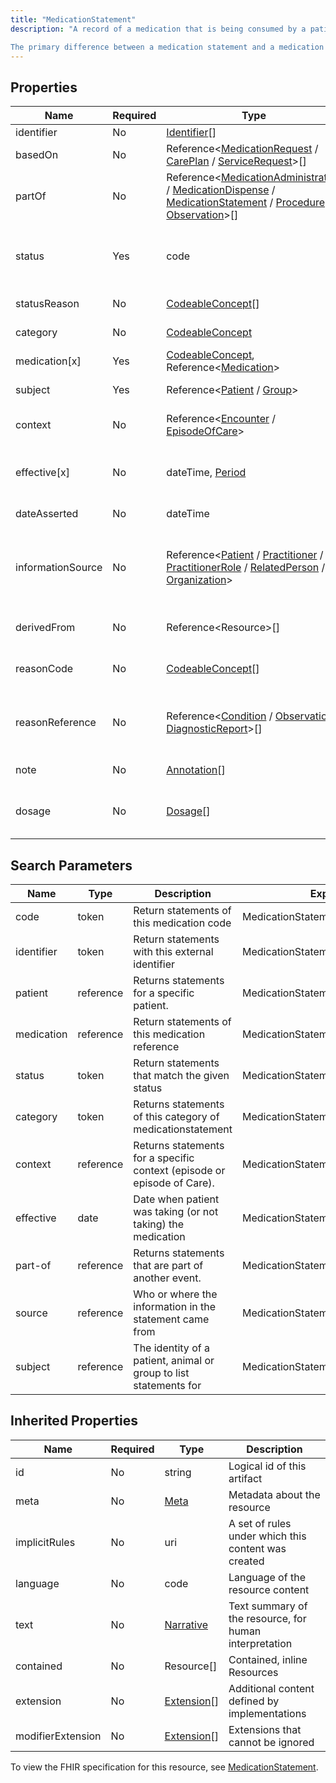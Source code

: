 ```yaml
---
title: "MedicationStatement"
description: "A record of a medication that is being consumed by a patient.   A MedicationStatement may indicate that the patient may be taking the medication now or has taken the medication in the past or will be taking the medication in the future.  The source of this information can be the patient, significant other (such as a family member or spouse), or a clinician.  A common scenario where this information is captured is during the history taking process during a patient visit or stay.   The medication information may come from sources such as the patient's memory, from a prescription bottle,  or from a list of medications the patient, clinician or other party maintains.

The primary difference between a medication statement and a medication administration is that the medication administration has complete administration information and is based on actual administration information from the person who administered the medication.  A medication statement is often, if not always, less specific.  There is no required date/time when the medication was administered, in fact we only know that a source has reported the patient is taking this medication, where details such as time, quantity, or rate or even medication product may be incomplete or missing or less precise.  As stated earlier, the medication statement information may come from the patient's memory, from a prescription bottle or from a list of medications the patient, clinician or other party maintains.  Medication administration is more formal and is not missing detailed information."
---
```


## Properties

| Name              | Required | Type                                                                                                                                                                                                                                                                                                                                                              | Description                                                                                |
| ----------------- | -------- | ----------------------------------------------------------------------------------------------------------------------------------------------------------------------------------------------------------------------------------------------------------------------------------------------------------------------------------------------------------------- | ------------------------------------------------------------------------------------------ |
| identifier        | No       | [Identifier](/medical-api/fhir/data-types/identifier)[]                                                                                                                                                                                                                                                                                                           | External identifier                                                                        |
| basedOn           | No       | Reference&lt;[MedicationRequest](/medical-api/fhir/resources/medicationrequest) / [CarePlan](/medical-api/fhir/resources/careplan) / [ServiceRequest](/medical-api/fhir/resources/servicerequest)&gt;[]                                                                                                                                                           | Fulfils plan, proposal or order                                                            |
| partOf            | No       | Reference&lt;[MedicationAdministration](/medical-api/fhir/resources/medicationadministration) / [MedicationDispense](/medical-api/fhir/resources/medicationdispense) / [MedicationStatement](/medical-api/fhir/resources/medicationstatement) / [Procedure](/medical-api/fhir/resources/procedure) / [Observation](/medical-api/fhir/resources/observation)&gt;[] | Part of referenced event                                                                   |
| status            | Yes      | code                                                                                                                                                                                                                                                                                                                                                              | active / completed / entered-in-error / intended / stopped / on-hold / unknown / not-taken |
| statusReason      | No       | [CodeableConcept](/medical-api/fhir/data-types/codeableconcept)[]                                                                                                                                                                                                                                                                                                 | Reason for current status                                                                  |
| category          | No       | [CodeableConcept](/medical-api/fhir/data-types/codeableconcept)                                                                                                                                                                                                                                                                                                   | Type of medication usage                                                                   |
| medication[x]     | Yes      | [CodeableConcept](/medical-api/fhir/data-types/codeableconcept), Reference&lt;[Medication](/medical-api/fhir/resources/medication)&gt;                                                                                                                                                                                                                            | What medication was taken                                                                  |
| subject           | Yes      | Reference&lt;[Patient](/medical-api/fhir/resources/patient) / [Group](/medical-api/fhir/resources/group)&gt;                                                                                                                                                                                                                                                      | Who is/was taking the medication                                                           |
| context           | No       | Reference&lt;[Encounter](/medical-api/fhir/resources/encounter) / [EpisodeOfCare](/medical-api/fhir/resources/episodeofcare)&gt;                                                                                                                                                                                                                                  | Encounter / Episode associated with MedicationStatement                                    |
| effective[x]      | No       | dateTime, [Period](/medical-api/fhir/data-types/period)                                                                                                                                                                                                                                                                                                           | The date/time or interval when the medication is/was/will be taken                         |
| dateAsserted      | No       | dateTime                                                                                                                                                                                                                                                                                                                                                          | When the statement was asserted?                                                           |
| informationSource | No       | Reference&lt;[Patient](/medical-api/fhir/resources/patient) / [Practitioner](/medical-api/fhir/resources/practitioner) / [PractitionerRole](/medical-api/fhir/resources/practitionerrole) / [RelatedPerson](/medical-api/fhir/resources/relatedperson) / [Organization](/medical-api/fhir/resources/organization)&gt;                                             | Person or organization that provided the information about the taking of this medication   |
| derivedFrom       | No       | Reference&lt;Resource&gt;[]                                                                                                                                                                                                                                                                                                                                       | Additional supporting information                                                          |
| reasonCode        | No       | [CodeableConcept](/medical-api/fhir/data-types/codeableconcept)[]                                                                                                                                                                                                                                                                                                 | Reason for why the medication is being/was taken                                           |
| reasonReference   | No       | Reference&lt;[Condition](/medical-api/fhir/resources/condition) / [Observation](/medical-api/fhir/resources/observation) / [DiagnosticReport](/medical-api/fhir/resources/diagnosticreport)&gt;[]                                                                                                                                                                 | Condition or observation that supports why the medication is being/was taken               |
| note              | No       | [Annotation](/medical-api/fhir/data-types/annotation)[]                                                                                                                                                                                                                                                                                                           | Further information about the statement                                                    |
| dosage            | No       | [Dosage](/medical-api/fhir/data-types/dosage)[]                                                                                                                                                                                                                                                                                                                   | Details of how medication is/was taken or should be taken                                  |

## Search Parameters

| Name       | Type      | Description                                                             | Expression                            |
| ---------- | --------- | ----------------------------------------------------------------------- | ------------------------------------- |
| code       | token     | Return statements of this medication code                               | MedicationStatement.medication        |
| identifier | token     | Return statements with this external identifier                         | MedicationStatement.identifier        |
| patient    | reference | Returns statements for a specific patient.                              | MedicationStatement.subject           |
| medication | reference | Return statements of this medication reference                          | MedicationStatement.medication        |
| status     | token     | Return statements that match the given status                           | MedicationStatement.status            |
| category   | token     | Returns statements of this category of medicationstatement              | MedicationStatement.category          |
| context    | reference | Returns statements for a specific context (episode or episode of Care). | MedicationStatement.context           |
| effective  | date      | Date when patient was taking (or not taking) the medication             | MedicationStatement.effective         |
| part-of    | reference | Returns statements that are part of another event.                      | MedicationStatement.partOf            |
| source     | reference | Who or where the information in the statement came from                 | MedicationStatement.informationSource |
| subject    | reference | The identity of a patient, animal or group to list statements for       | MedicationStatement.subject           |

## Inherited Properties

| Name              | Required | Type                                                  | Description                                            |
| ----------------- | -------- | ----------------------------------------------------- | ------------------------------------------------------ |
| id                | No       | string                                                | Logical id of this artifact                            |
| meta              | No       | [Meta](/medical-api/fhir/data-types/meta)             | Metadata about the resource                            |
| implicitRules     | No       | uri                                                   | A set of rules under which this content was created    |
| language          | No       | code                                                  | Language of the resource content                       |
| text              | No       | [Narrative](/medical-api/fhir/data-types/narrative)   | Text summary of the resource, for human interpretation |
| contained         | No       | Resource[]                                            | Contained, inline Resources                            |
| extension         | No       | [Extension](/medical-api/fhir/data-types/extension)[] | Additional content defined by implementations          |
| modifierExtension | No       | [Extension](/medical-api/fhir/data-types/extension)[] | Extensions that cannot be ignored                      |

To view the FHIR specification for this resource, see [MedicationStatement](https://www.hl7.org/fhir/StructureDefinition/MedicationStatement).
